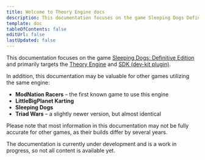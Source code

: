 ```yaml
---
title: Welcome to Theory Engine docs
description: This documentation focuses on the game Sleeping Dogs Definitive Edition and primarily targets the Theory Engine and SDK (dev-kit plugin).
template: doc
tableOfContents: false
editUrl: false
lastUpdated: false
---
```



This documentation focuses on the game <a href="https://store.steampowered.com/app/307690" target="_blank">Sleeping Dogs: Definitive Edition</a> and primarily targets the <a href="https://github.com/SDmodding/TheoryEngine" target="_blank">Theory Engine</a> and <a href="https://github.com/SDmodding/SDK" target="_blank">SDK (dev-kit plugin)</a>.

In addition, this documentation may be valuable for other games utilizing the same engine:
* **ModNation Racers** – the first known game to use this engine
* **LittleBigPlanet Karting**
* **Sleeping Dogs**
* **Triad Wars** – a slightly newer version, but almost identical

Please note that most information in this documentation may not be fully accurate for other games, as their builds differ by several years.

<Aside>The documentation is currently under development and is a work in progress, so not all content is available yet.</Aside>